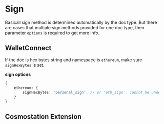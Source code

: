 # Sign

Basicall sign method is determined automatically by the doc type. But there are cases that multiple sign methods provided for one doc type, then parameter `options` is required to get more info.

## WalletConnect

If the doc is hex bytes string and namespace is `ethereum`, make sure `signHexBytes` is set.

**sign options**

```ts
{
    ethereum: {
        signHexBytes: 'personal_sign', // or 'eth_sign', cannot be undefined or null
    }
}
```

## Cosmostation Extension